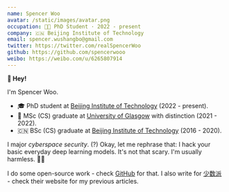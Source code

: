 ```yaml
---
name: Spencer Woo
avatar: /static/images/avatar.png
occupation: 👨‍🎓 PhD Student · 2022 - present
company: 🇨🇳 Beijing Institute of Technology
email: spencer.wushangbo@gmail.com
twitter: https://twitter.com/realSpencerWoo
github: https://github.com/spencerwooo
weibo: https://weibo.com/u/6265807914
---
```


**👋 Hey!**

I'm Spencer Woo.

- 🎓 PhD student at [Beijing Institute of Technology](https://cst.bit.edu.cn/) (2022 - present).
- 🏴󠁧󠁢󠁳󠁣󠁴󠁿 MSc (CS) graduate at [University of Glasgow](https://www.gla.ac.uk/) with distinction (2021 - 2022).
- 🇨🇳 BSc (CS) graduate at [Beijing Institute of Technology](https://cs.bit.edu.cn/) (2016 - 2020).

I major _cyberspace security_. (?) Okay, let me rephrase that: I hack your basic everyday deep learning models. It's not
that scary. I'm usually harmless. 😶‍🌫️

I do some open-source work - check [GitHub](https://github.com/spencerwooo) for that. I also write for
[少数派](https://sspai.com/u/spencerwoo/posts) - check their website for my previous articles.
